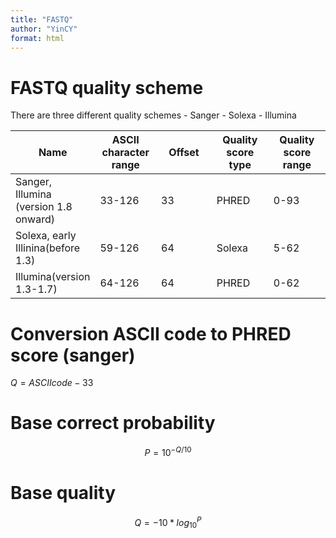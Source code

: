 ```yaml
---
title: "FASTQ"
author: "YinCY"
format: html
---
```


# FASTQ quality scheme

There are three different quality schemes
-   Sanger
-   Solexa
-   Illumina

| **Name**      | **ASCII character range** | **Offset** | **Quality score type** | **Quality score range** |
|---------------|---------------|---------------|---------------|---------------|
| Sanger, Illumina (version 1.8 onward) | 33-126                    | 33         | PHRED                  | 0-93                    |
| Solexa, early Illinina(before 1.3)    | 59-126                    | 64         | Solexa                 | 5-62                    |
| Illumina(version 1.3-1.7)             | 64-126                    | 64         | PHRED                  | 0-62                    |


# Conversion ASCII code to PHRED score (sanger)
$Q = ASCII code - 33$

# Base correct probability
$$P = 10^{-Q/10}$$

# Base quality
$$Q = -10*log_{10}^{P}$$










